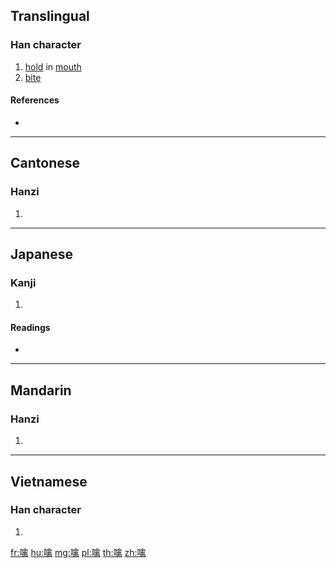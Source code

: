 ==Translingual==

===Han character===
{{Han char|rn=30|rad=口|as=12|sn=15|four=68027|canj=ROYB|ids=⿰口禽}}

# [[hold]] in [[mouth]]
# [[bite]]

====References====
* {{Han ref|kx=0211.121|dkj=04348|hdz=10685.100|uh=5659|ud=22105|bh=BEB2|bd=48818}}

----

==Cantonese==

===Hanzi===
{{yue-hanzi|jyut=|y=kam4}}

# {{defn|lang=yue|sort=口12}}

----

==Japanese==

===Kanji===
{{ja-kanji|grade=|rs=口12}}

# {{defn|lang=ja|sort=口12}}

====Readings====
* {{ja-readings|on=[[きん]] (kin)|kun=[[ふくむ]] (fukumu)}}

----

==Mandarin==

===Hanzi===
{{cmn-hanzi|pin=[[qín]] ([[qin2]])|wg=ch'in<sup>2</sup>}}

# {{defn|lang=cmn|sort=口12}}

----

==Vietnamese==

===Han character===
{{vi-hantu|[[gầm]]|rs=口12}}

# {{defn|lang=vi|sort=口12}}

[[fr:噙]]
[[hu:噙]]
[[mg:噙]]
[[pl:噙]]
[[th:噙]]
[[zh:噙]]